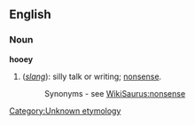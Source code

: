 ==English==

===Noun===
'''hooey'''
#(''[[slang]]''): silly talk or writing; [[nonsense]].
#:Synonyms - see [[WikiSaurus:nonsense]]

[[Category:Unknown etymology]]<!--SOED-->